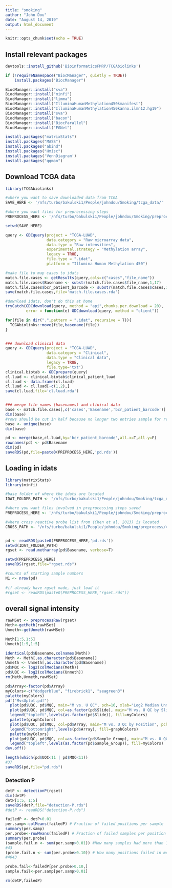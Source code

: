 ```yaml
---
title: "smoking"
author: "John Dou"
date: "August 14, 2019"
output: html_document
---
```


```r
knitr::opts_chunk$set(echo = TRUE)
```

## Install relevant packages

```r
devtools::install_github('BioinformaticsFMRP/TCGAbiolinks')

if (!requireNamespace("BiocManager", quietly = TRUE))
    install.packages("BiocManager")

BiocManager::install("sva")
BiocManager::install("minfi")
BiocManager::install("limma")
BiocManager::install("IlluminaHumanMethylation450kmanifest")
BiocManager::install("IlluminaHumanMethylation450kanno.ilmn12.hg19")
BiocManager::install("sva")
BiocManager::install("bacon")
BiocManager::install("BiocParallel")
BiocManager::install("FGNet")

install.packages("matrixStats")
install.packages("MASS")
install.packages("abind")
install.packages("Hmisc")
install.packages('VennDiagram')
install.packages("qqman")

```

## Download TCGA data

```r
library(TCGAbiolinks)

#where you want to save downloaded data from TCGA
SAVE_HERE <- '/nfs/turbo/bakulski1/People/johndou/Smoking/tcga_data/'

#where you want files for preprocessing steps
PREPROCESS_HERE <- '/nfs/turbo/bakulski1/People/johndou/Smoking/preprocess/'

setwd(SAVE_HERE)

query <- GDCquery(project = "TCGA-LUAD",
                  data.category = "Raw microarray data",
                  data.type = "Raw intensities", 
                  experimental.strategy = "Methylation array", 
                  legacy = TRUE,
                  file.type = ".idat",
                  platform = "Illumina Human Methylation 450")

#make file to map cases to idats
match.file.cases <- getResults(query,cols=c("cases","file_name"))
match.file.cases$Basename <- substr(match.file.cases$file_name,1,17)
match.file.cases$bcr_patient_barcode <- substr(match.file.cases$cases,1,12)
save(match.file.cases,file='match.file.cases.rda')

#download idats, don't do this at home
tryCatch(GDCdownload(query, method = "api",chunks.per.download = 20),
         error = function(e) GDCdownload(query, method = "client"))

for(file in dir(".",pattern = ".idat", recursive = T)){
  TCGAbiolinks::move(file,basename(file))
}


### download clinical data 
query <- GDCquery(project = "TCGA-LUAD", 
                  data.category = "Clinical", 
                  data.type = "Clinical data",
                  legacy = TRUE,
                  file.type='txt')
clinical.biotab <- GDCprepare(query)
cl.luad <- clinical.biotab$clinical_patient_luad
cl.luad <- data.frame(cl.luad)
cl.luad <- cl.luad[-c(1,2),]
save(cl.luad,file='cl.luad.rda')


### merge file names (basenames) and clinical data
base <- match.file.cases[,c('cases','Basename','bcr_patient_barcode')]
dim(base)
#rows should be cut in half because no longer two entries sample for red/green
base <- unique(base)
dim(base)

pd <- merge(base,cl.luad,by='bcr_patient_barcode',all.x=T,all.y=F)
rownames(pd) <- pd$Basename
dim(pd)
saveRDS(pd,file=paste0(PREPROCESS_HERE,'pd.rds'))

```

## Loading in idats

```r
library(matrixStats)
library(minfi)

#base folder of where the idats are located
IDAT_FOLDER_PATH <- "/nfs/turbo/bakulski1/People/johndou/Smoking/tcga_data/TCGA-LUAD"

#where you want files involved in preprocessing steps saved
PREPROCESS_HERE <- '/nfs/turbo/bakulski1/People/johndou/Smoking/preprocess/'

#where cross reactive probe list from (Chen et al. 2013) is located
CROSS_PATH <- "/nfs/turbo/bakulski1/People/johndou/Smoking/preprocess/48639-non-specific-probes-Illumina450k.csv"


pd <- readRDS(paste0(PREPROCESS_HERE,'pd.rds'))
setwd(IDAT_FOLDER_PATH)
rgset <- read.metharray(pd$Basename, verbose=T)

setwd(PREPROCESS_HERE)
saveRDS(rgset,file="rgset.rds")

#counts of starting sample numbers
N1 <- nrow(pd)
  
#if already have rgset made, just load it
#rgset <- readRDS(paste0(PREPROCESS_HERE,"rgset.rds"))
```


## overall signal intensity

```r
rawMSet <- preprocessRaw(rgset)
Meth<-getMeth(rawMSet)
Unmeth<-getUnmeth(rawMSet)

Meth[1:5,1:5]
Unmeth[1:5,1:5]

identical(pd$Basename,colnames(Meth))
Meth <- Meth[,as.character(pd$Basename)]
Unmeth <- Unmeth[,as.character(pd$Basename)]
pd$MQC <- log2(colMedians(Meth))
pd$UQC <- log2(colMedians(Unmeth))
rm(Meth,Unmeth,rawMSet)

pd$Array<-factor(pd$Array)
myColors<-c("dodgerblue", "firebrick1", "seagreen3")
palette(myColors)
pdf("MvsUplot.pdf")
  plot(pd$UQC, pd$MQC, main="M vs. U QC", pch=16, xlab="Log2 Median Unmethylated Intensity", ylab="Log2 Median Methylated Intensity", cex.lab=1.2, cex.main=2)
  plot(pd$UQC, pd$MQC, col=as.factor(pd$Slide), main="M vs. U QC by Slide", pch=16, xlab="Log2 Median Unmethylated Intensity", ylab="Log2 Median Methylated Intensity", cex.lab=1.2, cex.main=2)
  legend("topleft",levels(as.factor(pd$Slide)), fill=myColors)
  palette(graphColors)
  plot(pd$UQC, pd$MQC, col=pd$Array, main="M vs. U QC by Position", pch=16, xlab="Log2 Median Unmethylated Intensity", ylab="Log2 Median Methylated Intensity", cex.lab=1.2, cex.main=2)
  legend("bottomright",levels(pd$Array), fill=graphColors)
  palette(myColors)
  plot(pd$UQC, pd$MQC, col=as.factor(pd$Sample_Group), main="M vs. U QC by Sample Type", pch=16, xlab="Log2 Median Unmethylated Intensity", ylab="Log2 Median Methylated Intensity", cex.lab=1.2, cex.main=2)
  legend("topleft",levels(as.factor(pd$Sample_Group)), fill=myColors)
dev.off()

length(which(pd$UQC<11 | pd$MQC<11))
#37
saveRDS(pd,file="pd.rds")

```


### Detection P 

```r
detP <- detectionP(rgset)
dim(detP)
detP[1:5, 1:5]
saveRDS(detP,file="detection-P.rds")
#detP <- readRDS("detection-P.rds")

failedP <- detP>0.01
per.samp<-colMeans(failedP) # Fraction of failed positions per sample
summary(per.samp)
per.probe<-rowMeans(failedP) # Fraction of failed samples per position
summary(per.probe)
(sample.fail.n <- sum(per.samp>0.01)) #How many samples had more than 1% of sites fail?
#43
(probe.fail.n <- sum(per.probe>0.10)) # How many positions failed in more than 10% of samples? 
#4043

probe.fail<-failedP[per.probe>0.10,]
sample.fail<-per.samp[per.samp>0.01]

rm(detP,failedP)
```

